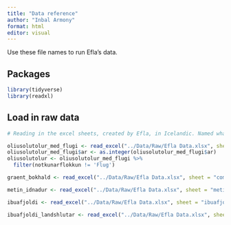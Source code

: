 ```yaml
---
title: "Data reference"
author: "Inbal Armony"
format: html
editor: visual
---
```


Use these file names to run Efla's data. 

## Packages
```r
library(tidyverse)
library(readxl)
```
## Load in raw data
```r

# Reading in the excel sheets, created by Efla, in Icelandic. Named what they are named in Efla's R scripts.

oliusolutolur_med_flugi <- read_excel("../Data/Raw/Efla Data.xlsx", sheet = "oliusolutolur") 
oliusolutolur_med_flugi$ar <- as.integer(oliusolutolur_med_flugi$ar)
oliusolutolur <- oliusolutolur_med_flugi %>%
  filter(notkunarflokkun != 'Flug')

graent_bokhald <- read_excel("../Data/Raw/Efla Data.xlsx", sheet = "combined_graent_bokhald") 

metin_idnadur <- read_excel("../Data/Raw/Efla Data.xlsx", sheet = "metin_notk_idnadur") 

ibuafjoldi <- read_excel("../Data/Raw/Efla Data.xlsx", sheet = "ibuafjoldi_leidrett") 

ibuafjoldi_landshlutar <- read_excel("../Data/Raw/Efla Data.xlsx", sheet = "ibufjoldi_landshlutar") 

```




